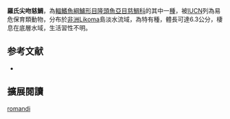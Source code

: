 {{Speciesbox
| name = 羅氏尖吻慈鯛
| status = VU
| status_system = IUCN3.1
| image = 
| image_width = 240px
| genus = Tropheops
| species = romandi
| authority = [[Colombé|Colombé]], 1979
| synonyms = *''Pseudotropheus tropheops romandi''<br /><small>Colombé, 1979</small>
*''Tropheops tropheops romandi''<br /><small>Colombé, 1979</small>
}}

'''羅氏尖吻慈鯛'''，為[[輻鰭魚綱|輻鰭魚綱]][[鱸形目|鱸形目]][[隆頭魚亞目|隆頭魚亞目]][[慈鯛科|慈鯛科]]的其中一[[種|種]]，被[[IUCN|IUCN]]列為易危保育類動物，分布於[[非洲|非洲]]Likoma島淡水流域，為特有種，體長可達6.3公分，棲息在底層水域，生活習性不明。
==参考文献==
*{{FishBase_species|genus=Tropheops|species=romandi|year=2013|month=6}}

== 擴展閱讀 ==
{{refbegin}}
{{wikispecies-inline|Tropheops romandi|羅氏尖吻慈鯛}}
{{refend}}
{{Taxonbar|from=Q6424488}}

[[Category:尖吻慈鯛屬|romandi]]


{{鱸形目小作品}}